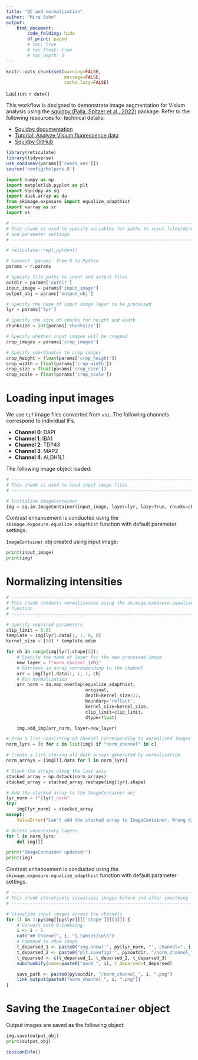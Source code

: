 ```yaml
---
title: "QC and normalization"
author: "Mira Sohn"
output:
    html_document:
        code_folding: hide
        df_print: paged
        # toc: true
        # toc_float: true
        # toc_depth: 3
---
```


```r
knitr::opts_chunk$set(warning=FALSE,
                      message=FALSE,
                      cache.lazy=FALSE)
```

Last run: `r date()`

This workflow is designed to demonstrate image segmentation for Visium analysis 
using the [squidpy (Palla, Spitzer et al., 2022)](https://doi.org/10.1038/s41592-021-01358-2) package.
Refer to the following resources for technical details:

- [Squidpy documentation](https://squidpy.readthedocs.io/en/stable/index.html)
- [Tutorial: Analyze Visium fluorescence data](https://squidpy.readthedocs.io/en/stable/notebooks/tutorials/tutorial_visium_fluo.html)
- [Squidpy GitHub](https://github.com/scverse/squidpy)


```r
library(reticulate)
library(tidyverse)
use_condaenv(params[['conda_env']])
source('config/helpers.R')
```

```python
import numpy as np
import matplotlib.pyplot as plt
import squidpy as sq
import dask.array as da
from skimage.exposure import equalize_adapthist
import xarray as xr
import os
```

```python

# ------------------------------------------------------------------------------
# This chunk is used to specify variables for paths to input files/directories
# and parameter settings
# ------------------------------------------------------------------------------

# reticulate::repl_python()

# Convert `params` from R to Python
params = r.params

# Specify file paths to input and output files
outdir = params['outdir']
input_image = params['input_image']
output_obj = params['output_obj']

# Specify the name of input image layer to be processed
lyr = params['lyr']

# Specify the size of chunks for height and width
chunksize = int(params['chunksize'])

# Specify whether input images will be cropped
crop_images = params['crop_images']

# Specify coordinates to crop images
crop_height = float(params['crop_height'])
crop_width = float(params['crop_width'])
crop_size = float(params['crop_size'])
crop_scale = float(params['crop_scale'])
```

# Loading input images {.tabset}

We use `tif` image files converted from `vsi`. The following channels correspond to individual IFs.

- **Channel 0**: DAPI
- **Channel 1**: IBA1
- **Channel 2**: TDP43
- **Channel 3**: MAP2
- **Channel 4**: ALDH1L1

The following image object loaded:

```python

# ------------------------------------------------------------------------------
# This chunk is used to load input image files
# ------------------------------------------------------------------------------

# Initialize ImageContainer
img = sq.im.ImageContainer(input_image, layer=lyr, lazy=True, chunks=chunksize)
```

Contrast enhancement is conducted using the `skimage.exposure.equalize_adapthist`
function with default parameter settings.

`ImageContainer` obj created using input image:

```python
print(input_image)
print(img)
```

# Normalizing intensities {.tabset}

```python

# ------------------------------------------------------------------------------
# This chunk conducts normalization using the skimage.exposure.equalize_adapthist
# function
# ------------------------------------------------------------------------------

# Specify required parameters
clip_limit = 0.01
template = img[lyr].data[:, :, 0, 0]
kernel_size = [50] * template.ndim

for ch in range(img[lyr].shape[3]):
    # Specify the name of layer for the new processed image
    new_layer = f"norm_channel_{ch}"
    # Retrieve an array corresponding to the channel
    arr = img[lyr].data[:, :, :, ch]
    # Run normalization
    arr_norm = da.map_overlap(equalize_adapthist,
                              original,
                              depth=kernel_size//2,
                              boundary='reflect',
                              kernel_size=kernel_size,
                              clip_limit=clip_limit,
                              dtype=float)

    img.add_img(arr_norm, layer=new_layer)

# Prep a list consisting of channel corresponding to normalized images
norm_lyrs = [c for c in list(img) if "norm_channel" in c]

# Create a list storing all dask arrays generated by normalization
norm_arrays = [img[l].data for l in norm_lyrs]

# Stack the arrays along the last axis
stacked_array = np.dstack(norm_arrays)
stacked_array = stacked_array.reshape(img[lyr].shape)

# Add the stacked array to the ImageContainer obj
lyr_norm = f"{lyr}_norm"
try:
    img[lyr_norm] = stacked_array
except:
    ValueError("Can't add the stacked array to ImageContainer. Wrong dimension!")

# Delete unnecessary layers
for l in norm_lyrs:
    del img[l]

print("ImageContainer updated:")
print(img)
```

Contrast enhancement is conducted using the `skimage.exposure.equalize_adapthist`
function with default parameter settings.

```r

# ------------------------------------------------------------------------------
# This chunk iteratively visualizes images before and after smoothing
# ------------------------------------------------------------------------------

# Visualize input images across the channels
for (i in 1:py$img[[py$lyr]][['shape']][[4]]) {
    # Convert into 0-indexing
    i <- i - 1
    cat("## Channel", i, "{.tabset}\n\n")
    # Command to show image
    t_deparsed_1 <- paste0("img.show('", py$lyr_norm, "', channel=", i, ", cmap='gray')")
    t_deparsed_2 <- paste0("plt.savefig('", py$outdir, "/norm_channel_", i,  ".png', dpi=1000)")
    t_deparsed <- c(t_deparsed_1, t_deparsed_2, t_deparsed_3)
    subchunkify(name=paste0("norm_", i), t_deparsed=t_deparsed)

    save_path <- paste0(py$outdir, "/norm_channel_", i, ".png")
    link_output(paste0("norm_channel_", i, ".png"))
}
```


# Saving the `ImageContainer` object

Output images are saved as the following object:

```python
img.save(output_obj)
print(output_obj)
```

```r
sessionInfo()
```
